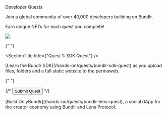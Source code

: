 
<div className="py-20">
<Heading level={1} className="mb-4">Developer Quests</Heading>

<p>Join a global community of over 40,000 developers building on Bundlr.</p>
<p>Earn unique NFTs for each quest you complete!</p>

</div>

<img
	src="https://bundlr.network/new/assets/home/data-donuts.webp"
	className="absolute mt-20 top-10 hidden xl:flex right-10 w-[300px]"
/>

<div className="mt-10 border p-10 rounded-2xl border-white/20">

{" "}

<SectionTitle title={"Quest 1: SDK Quest"} />
<p className="mt-4">
	[Learn the Bundlr SDK](/hands-on/quests/bundlr-sdk-quest) as you upload files, folders
	and a full static website to the permaweb.
</p>

{" "}

<div className="flex flex-row gap-4 mt-10">
	{/* <Button props="https://forms.gle/VUv81Sbx6a1nPvNRA">Submit Quest</Button> */}
</div>
</div>
 
<div className="mt-10 border p-10 rounded-2xl border-white/20">
<SectionTitle title={"Quest 2: Lens Quest"} />
<p className="mt-4">
    [Build OnlyBundlr](/hands-on/quests/bundlr-lens-quest), a social dApp for the creator economy using Bundlr and Lens Protocol.
</p>

<ButtonBar
	submitUrl="https://forms.gle/BHP2UgmDqw1hPDZy5"
	contractAddress="0x6a954b537ebD8477320246D47B9d6eEe51B49f0b"
	tokenId="107"
/>

</div>
